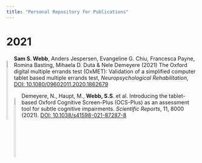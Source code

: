 ```yaml
---
title: "Personal Repository for Publications"
---
```

<style type="text/css">
.main-container {
  max-width: 1800px;
  margin-left: auto;
  margin-right: auto;
}
</style>

# **2021**

<div style= "float:left;position: relative; bottom:">
[![](pdfsymbol2.png){width="20%"}](https://github.com/SamSWebb/SamSWebb.github.io/blob/master/pdfs/OxMETPsychometric.pdf)
</div>
**Sam S. Webb**, Anders Jespersen, Evangeline G. Chiu, Francesca Payne, Romina Basting, Mihaela D. Duta & Nele Demeyere (2021) The Oxford digital multiple errands test (OxMET): Validation of a simplified computer tablet based multiple errands test, *Neuropsychological Rehabilitation*, 
[DOI: 10.1080/09602011.2020.1862679](https://www.tandfonline.com/doi/full/10.1080/09602011.2020.1862679)


<div style= "float:left;position: relative; bottom:">
[![](pdfsymbol2.png){width="20%"}](https://github.com/SamSWebb/SamSWebb.github.io/blob/master/pdfs/IntroOCS-Plus.pdf)
</div>
Demeyere, N., Haupt, M., **Webb, S.S**. et al. Introducing the tablet-based Oxford Cognitive Screen-Plus (OCS-Plus) as an assessment tool for subtle cognitive impairments. *Scientific Reports*, 11, 8000 (2021). [DOI: 10.1038/s41598-021-87287-8](https://www.nature.com/articles/s41598-021-87287-8)




